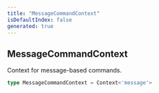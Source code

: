 ```yaml
---
title: "MessageCommandContext"
isDefaultIndex: false
generated: true
---
```



<!-- This file was generated from the CommandKit source. Do not modify. Instead, re-run the "docgen" script -->


## MessageCommandContext

<GenerationInfo sourceFile="packages/commandkit/src/app/commands/Context.ts" sourceLine="74" packageName="commandkit" />

Context for message-based commands.

```ts title="Signature"
type MessageCommandContext = Context<'message'>
```
